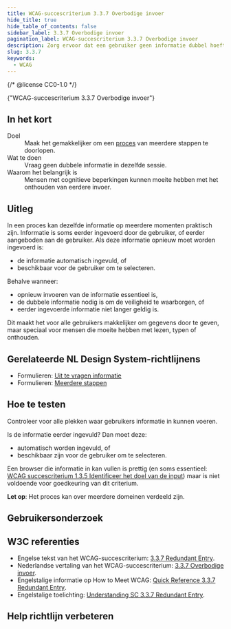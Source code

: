 ```yaml
---
title: WCAG-succescriterium 3.3.7 Overbodige invoer
hide_title: true
hide_table_of_contents: false
sidebar_label: 3.3.7 Overbodige invoer
pagination_label: WCAG-succescriterium 3.3.7 Overbodige invoer
description: Zorg ervoor dat een gebruiker geen informatie dubbel hoeft in te vullen in een formulier.
slug: 3.3.7
keywords:
  - WCAG
---
```


{/* @license CC0-1.0 */}


<WcagHeadingGroup level={1} conformanceLevel="Niveau A">
  {"WCAG-succescriterium 3.3.7 Overbodige invoer"}
</WcagHeadingGroup>

## In het kort

<dl>
  <div class="dl__item">
    <dt class="dl__term">Doel</dt>
    <dd class="dl__definition">
      Maak het gemakkelijker om een <a href="/woordenlijst/#proces">proces</a> van meerdere stappen te doorlopen.
    </dd>
  </div>
  <div class="dl__item">
    <dt class="dl__term">Wat te doen</dt>
    <dd class="dl__definition">Vraag geen dubbele informatie in dezelfde sessie.</dd>
  </div>
  <div class="dl__item">
    <dt class="dl__term">Waarom het belangrijk is</dt>
    <dd class="dl__definition">
      Mensen met cognitieve beperkingen kunnen moeite hebben met het onthouden van eerdere invoer.
    </dd>
  </div>
</dl>

## Uitleg

<Summary />

In een proces kan dezelfde informatie op meerdere momenten praktisch zijn. Informatie is soms eerder ingevoerd door de gebruiker, of eerder aangeboden aan de gebruiker. Als deze informatie opnieuw moet worden ingevoerd is:

- de informatie automatisch ingevuld, of
- beschikbaar voor de gebruiker om te selecteren.

Behalve wanneer:

- opnieuw invoeren van de informatie essentieel is,
- de dubbele informatie nodig is om de veiligheid te waarborgen, of
- eerder ingevoerde informatie niet langer geldig is.

Dit maakt het voor alle gebruikers makkelijker om gegevens door te geven, maar speciaal voor mensen die moeite hebben met lezen, typen of onthouden.

## Gerelateerde NL Design System-richtlijnens

- Formulieren: [Uit te vragen informatie](richtlijnen/formulieren/vragen)
- Formulieren: [Meerdere stappen](richtlijnen/formulieren/meerdere-stappen/)

## Hoe te testen

Controleer voor alle plekken waar gebruikers informatie in kunnen voeren.

Is de informatie eerder ingevuld? Dan moet deze:

- automatisch worden ingevuld, of
- beschikbaar zijn voor de gebruiker om te selecteren.

Een browser die informatie in kan vullen is prettig (en soms essentieel: [WCAG succescriterium 1.3.5 Identificeer het doel van de input](wcag/1.3.5)) maar is niet voldoende voor goedkeuring van dit criterium.

**Let op**: Het proces kan over meerdere domeinen verdeeld zijn.

## Gebruikersonderzoek

<CTAGebruikersonderzoek />

## W3C referenties

- Engelse tekst van het WCAG-succescriterium: [<span lang="en">3.3.7 Redundant Entry</span>](https://www.w3.org/TR/WCAG22/#redundant-entry).
- Nederlandse vertaling van het WCAG-succescriterium: [3.3.7 Overbodige invoer](https://www.w3.org/Translations/WCAG22-nl/#redundant-entry).
- Engelstalige informatie op <span lang="en">How to Meet WCAG</span>: [<span lang="en">Quick Reference 3.3.7 Redundant Entry</span>](https://www.w3.org/WAI/WCAG22/quickref/#redundant-entry).
- Engelstalige toelichting: [<span lang="en">Understanding SC 3.3.7 Redundant Entry</span>](https://www.w3.org/WAI/WCAG22/Understanding/redundant-entry.html).

<SpotlightSection>
  <Markdown omitH1 headinglevel={3}>
    <Disclaimer />
  </Markdown>
</SpotlightSection>

## Help richtlijn verbeteren

<Markdown omitH1 headinglevel={3}>
  <WCAGFooterInfo />
</Markdown>
